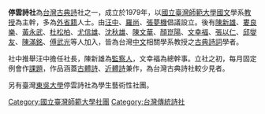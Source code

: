 '''停雲詩社'''為[[台灣|台灣]][[古典|古典]][[詩|詩]]社之一，成立於1979年，以[[國立臺灣師範大學|國立臺灣師範大學]][[國文|國文]]學系[[教授|教授]]為主幹，多為[[外省籍|外省籍]]人士。由[[汪中_(雨盦)|汪中]]、[[羅尚|羅尚]]、[[張夢機|張夢機]]倡議設立。後有[[陳新雄|陳新雄]]、[[婁良樂|婁良樂]]、[[黃永武|黃永武]]、[[杜松柏|杜松柏]]、[[尤信雄|尤信雄]]、[[沈秋雄|沈秋雄]]、[[陳文華_(杜詩學者)|陳文華]]、[[顏崑陽|顏崑陽]]、[[文幸福|文幸福]]、[[張以仁|張以仁]]、[[邱燮友|邱燮友]]、[[陳滿銘|陳滿銘]]、[[傅武光|傅武光]]等人加入，皆為台灣[[中文|中文]]相關學系教授之[[古典詩詞|古典詩詞]]學者。

社中推舉汪中擔任社長，陳新雄為[[監察人|監察人]]，文幸福為總幹事。立社之初，每月固定例會作[[課題詩|課題]]，作品涵蓋[[古體詩|古體詩]]、[[近體詩|近體詩]]兼作，為台灣古典詩社較少見者。


另有臺灣[[東吳大學|東吳大學]]停雲詩社為學生藝術性社團。

[[Category:國立臺灣師範大學社團|Category:國立臺灣師範大學社團]]
[[Category:台灣傳統詩社|Category:台灣傳統詩社]]